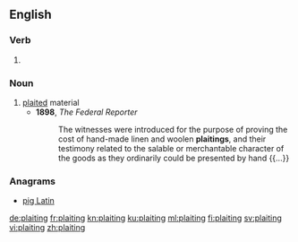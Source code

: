 ==English==

===Verb===
{{head|en|present participle}}

# {{present participle of|plait|lang=en|nocat=1}}

===Noun===
{{en-noun}}

# [[plait]]ed material
#* '''1898''', ''The Federal Reporter''
#*: The witnesses were introduced for the purpose of proving the cost of hand-made linen and woolen '''plaitings''', and their testimony related to the salable or merchantable character of the goods as they ordinarily could be presented by hand {{...}}

===Anagrams===
* [[pig Latin#English|pig Latin]]

[[de:plaiting]]
[[fr:plaiting]]
[[kn:plaiting]]
[[ku:plaiting]]
[[ml:plaiting]]
[[fi:plaiting]]
[[sv:plaiting]]
[[vi:plaiting]]
[[zh:plaiting]]